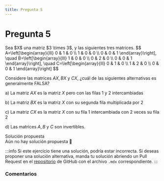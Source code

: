 ```yaml
---
title: Pregunta 5
---
```



# Pregunta 5

<div className="exercise">
Sea $X$ una matriz $3 \times 3$, y las siguientes tres matrices.
$$
A=\left[\begin{array}{lll}
0 & 1 & 0 \\
1 & 0 & 0 \\
0 & 0 & 1
\end{array}\right], \quad B=\left[\begin{array}{lll}
1 & 0 & 0 \\
0 & 2 & 0 \\
0 & 0 & 1
\end{array}\right], \quad C=\left[\begin{array}{lll}
0 & 1 & 0 \\
1 & 2 & 0 \\
0 & 0 & 1
\end{array}\right]
$$

Considere las matrices $A X, B X$ y $C X$, ¿cuál de las siguientes alternativas es generalmente FALSA?

a) La matriz $A X$ es la matriz $X$ pero con las filas 1 y 2 intercambiadas

b) La matriz $B X$ es la matriz $X$ con su segunda fila multiplicada por 2

c) La matriz $C X$ es la matriz $X$ con su fila 1 intercambiada con 2 veces su fila 2

d) Las matrices $A, B$ y $C$ son invertibles.
</div>

<MDXDetails>
<summary>Solución propuesta</summary>

<div className="exercise">
Aún no hay solución propuesta 🥲
</div>

:::info
Si este ejercicio tiene una solución, podría estar incorrecta. Si deseas proponer una solución alternativa, manda tu solución abriendo
un Pull Request en el [repositorio](https://github.com/crow-rojas/apuntes-fundamentals/pulls) de GitHub con el archivo
`.mdx` correspondiente.
:::

</MDXDetails>

### Comentarios

<Disqus
  url="https://crow-rojas.github.io/apuntes-fundamentals/docs/mathematics/linear-algebra/exercises/2017-2/p05"
  identifier="docs/mathematics/linear-algebra/exercises/2017-2/p05"
  title="2017-2 Álgebra Lineal - Pregunta 05"
/>
